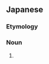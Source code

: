 ==Japanese==
{{DEFAULTSORT:はまびし}}
{{wikipedia|lang=ja|ハマビシ}}
{{ja-kanjitab|はま|ひし|k2=びし|yomi=k}}

===Etymology===
{{com|ja|浜|菱|tr1=hama|tr2=hishi|t1=[[shore]]; [[bank]]|t2=[[water caltrop]]}}

===Noun===
{{ja-noun|はまびし|ハマビシ}}

# {{w|Tribulus terrestris|goat's-head}}

{{C|ja|Caltrop family plants}}
